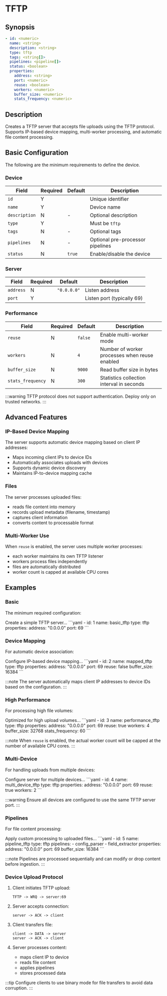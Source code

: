 # TFTP

## Synopsis

```yaml
- id: <numeric>
  name: <string>
  description: <string>
  type: tftp
  tags: <string[]>
  pipelines: <pipeline[]>
  status: <boolean>
  properties:
    address: <string>
    port: <numeric>
    reuse: <boolean>
    workers: <numeric>
    buffer_size: <numeric>
    stats_frequency: <numeric>
```

## Description

Creates a TFTP server that accepts file uploads using the TFTP protocol. Supports IP-based device mapping, multi-worker processing, and automatic file content processing.

## Basic Configuration

The following are the minimum requirements to define the device.

### Device

|Field|Required|Default|Description|
|---|---|---|---|
|`id`|Y||Unique identifier|
|`name`|Y||Device name|
|`description`|N|-|Optional description|
|`type`|Y||Must be `tftp`|
|`tags`|N|-|Optional tags|
|`pipelines`|N|-|Optional pre-processor pipelines|
|`status`|N|`true`|Enable/disable the device|

### Server

|Field|Required|Default|Description|
|---|---|---|---|
|`address`|N|`"0.0.0.0"`|Listen address|
|`port`|Y||Listen port (typically 69)|

### Performance

|Field|Required|Default|Description|
|---|---|---|---|
|`reuse`|N|`false`|Enable multi-worker mode|
|`workers`|N|`4`|Number of worker processes when reuse enabled|
|`buffer_size`|N|`9000`|Read buffer size in bytes|
|`stats_frequency`|N|`300`|Statistics collection interval in seconds|

:::warning
TFTP protocol does not support authentication. Deploy only on trusted networks.
:::

## Advanced Features

### IP-Based Device Mapping

The server supports automatic device mapping based on client IP addresses:
- Maps incoming client IPs to device IDs
- Automatically associates uploads with devices
- Supports dynamic device discovery
- Maintains IP-to-device mapping cache

### Files

The server processes uploaded files:

- reads file content into memory
- records upload metadata (filename, timestamp)
- captures client information
- converts content to processable format

### Multi-Worker Use

When `reuse` is enabled, the server uses multiple worker processes:

- each worker maintains its own TFTP listener
- workers process files independently
- files are automatically distributed
- worker count is capped at available CPU cores

## Examples

### Basic

The minimum required configuration:

<ExampleGrid>
  <CommentCol>
    Create a simple TFTP server...
  </CommentCol>
  <CodeCol>
    ```yaml
    - id: 1
      name: basic_tftp
      type: tftp
      properties:
        address: "0.0.0.0"
        port: 69
    ```
  </CodeCol>
</ExampleGrid>

### Device Mapping

For automatic device association:

<ExampleGrid>
  <CommentCol>
    Configure IP-based device mapping...
  </CommentCol>
  <CodeCol>
    ```yaml
    - id: 2
      name: mapped_tftp
      type: tftp
      properties:
        address: "0.0.0.0"
        port: 69
        reuse: false
        buffer_size: 16384
    ```
  </CodeCol>
</ExampleGrid>

:::note
The server automatically maps client IP addresses to device IDs based on the configuration.
:::

### High Performance

For processing high file volumes:

<ExampleGrid>
  <CommentCol>
    Optimized for high upload volumes...
  </CommentCol>
  <CodeCol>
    ```yaml
    - id: 3
      name: performance_tftp
      type: tftp
      properties:
        address: "0.0.0.0"
        port: 69
        reuse: true
        workers: 4
        buffer_size: 32768
        stats_frequency: 60
    ```
  </CodeCol>
</ExampleGrid>

:::note
When `reuse` is enabled, the actual worker count will be capped at the number of available CPU cores.
:::

### Multi-Device

For handling uploads from multiple devices:

<ExampleGrid>
  <CommentCol>
    Configure server for multiple devices...
  </CommentCol>
  <CodeCol>
    ```yaml
    - id: 4
      name: multi_device_tftp
      type: tftp
      properties:
        address: "0.0.0.0"
        port: 69
        reuse: true
        workers: 2
    ```
  </CodeCol>
</ExampleGrid>

:::warning
Ensure all devices are configured to use the same TFTP server port.
:::

### Pipelines

For file content processing:

<ExampleGrid>
  <CommentCol>
    Apply custom processing to uploaded files...
  </CommentCol>
  <CodeCol>
    ```yaml
    - id: 5
      name: pipeline_tftp
      type: tftp
      pipelines:
        - config_parser
        - field_extractor
      properties:
        address: "0.0.0.0"
        port: 69
        buffer_size: 16384
    ```
  </CodeCol>
</ExampleGrid>

:::note
Pipelines are processed sequentially and can modify or drop content before ingestion.
:::

### Device Upload Protocol

1. Client initiates TFTP upload:

   ```
   TFTP -> WRQ -> server:69
   ```

2. Server accepts connection:

   ```
   server -> ACK -> client
   ```

3. Client transfers file:

   ```
   client -> DATA -> server
   server -> ACK -> client
   ```

4. Server processes content:

   - maps client IP to device
   - reads file content
   - applies pipelines
   - stores processed data

:::tip
Configure clients to use binary mode for file transfers to avoid data corruption.
:::
